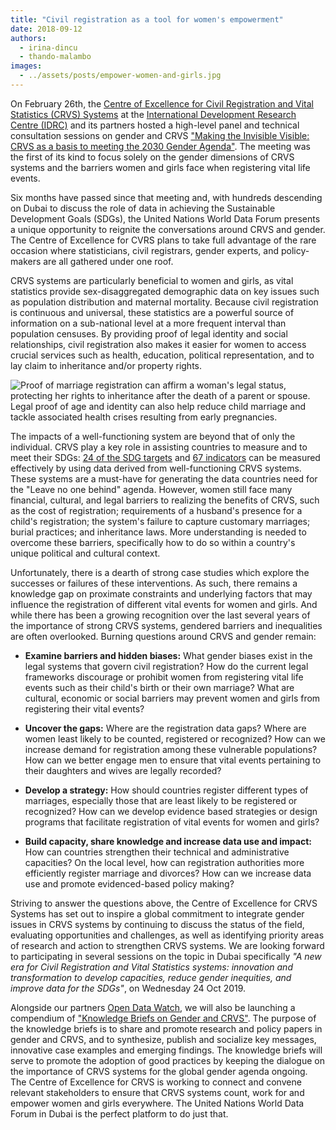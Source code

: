```yaml
---
title: "Civil registration as a tool for women's empowerment"
date: 2018-09-12
authors:
  - irina-dincu
  - thando-malambo
images:
  - ../assets/posts/empower-women-and-girls.jpg
---
```



On February 26th, the [Centre of Excellence for Civil Registration and Vital Statistics (CRVS) Systems](https://crvssystems.ca/) at the [International Development Research Centre (IDRC)](https://www.idrc.ca/) and its partners hosted a high-level panel and technical consultation sessions on gender and CRVS ["Making the Invisible Visible: CRVS as a basis to meeting the 2030 Gender Agenda"](https://crvssystems.ca/sites/default/files/inline-files/IDRC_CRVS_Gender_Report_Final_EN_1.pdf). The meeting was the first of its kind to focus solely on the gender dimensions of CRVS systems and the barriers women and girls face when registering vital life events.

Six months have passed since that meeting and, with hundreds descending on Dubai to discuss the role of data in achieving the Sustainable Development Goals (SDGs), the United Nations World Data Forum presents a unique opportunity to reignite the conversations around CRVS and gender. The Centre of Excellence for CVRS plans to take full advantage of the rare occasion where statisticians, civil registrars, gender experts, and policy-makers are all gathered under one roof.

CRVS systems are particularly beneficial to women and girls, as vital statistics provide sex-disaggregated demographic data on key issues such as population distribution and maternal mortality. Because civil registration is continuous and universal, these statistics are a powerful source of information on a sub-national level at a more frequent interval than population censuses. By providing proof of legal identity and social relationships, civil registration also makes it easier for women to access crucial services such as health, education, political representation, and to lay claim to inheritance and/or property rights.

<Image
  fluid={props.images[0]}
  title="Empower women and girls"
  alt="Proof of marriage registration can affirm a woman's legal status, protecting her rights to inheritance after the death of a parent or spouse. Legal proof of age and identity can also help reduce child marriage and tackle associated health crises resulting from early pregnancies."
/>

The impacts of a well-functioning system are beyond that of only the individual. CRVS play a key role in assisting countries to measure and to meet their SDGs: [24 of the SDG targets](https://unstats.un.org/unsd/demographic/crvs/Global_CRVS_Docs/news/CRVS_and_the_SDGs_2016.pdf) and [67 indicators](http://documents.worldbank.org/curated/en/979321495190619598/pdf/115150-WP-CRVS-for-Monitoring-the-SDGs-web-version-May-18-2017-PUBLIC.pdf) can be measured effectively by using data derived from well-functioning CRVS systems. These systems are a must-have for generating the data countries need for the "Leave no one behind" agenda.
However, women still face many financial, cultural, and legal barriers to realizing the benefits of CRVS, such as the cost of registration; requirements of a husband's presence for a child's registration; the system's failure to capture customary marriages; burial practices; and inheritance laws. More understanding is needed to overcome these barriers, specifically how to do so within a country's unique political and cultural context.

Unfortunately, there is a dearth of strong case studies which explore the successes or failures of these interventions. As such, there remains a knowledge gap on proximate constraints and underlying factors that may influence the registration of different vital events for women and girls.
And while there has been a growing recognition over the last several years of the importance of strong CRVS systems, gendered barriers and inequalities are often overlooked. Burning questions around CRVS and gender remain:

- **Examine barriers and hidden biases:** What gender biases exist in the legal systems that govern civil registration? How do the current legal frameworks discourage or prohibit women from registering vital life events such as their child's birth or their own marriage? What are cultural, economic or social barriers may prevent women and girls from registering their vital events?

- **Uncover the gaps:** Where are the registration data gaps? Where are women least likely to be counted, registered or recognized? How can we increase demand for registration among these vulnerable populations? How can we better engage men to ensure that vital events pertaining to their daughters and wives are legally recorded?
- **Develop a strategy:** How should countries register different types of marriages, especially those that are least likely to be registered or recognized? How can we develop evidence based strategies or design programs that facilitate registration of vital events for women and girls?
- **Build capacity, share knowledge and increase data use and impact:** How can countries strengthen their technical and administrative capacities? On the local level, how can registration authorities more efficiently register marriage and divorces? How can we increase data use and promote evidenced-based policy making?

Striving to answer the questions above, the Centre of Excellence for CRVS Systems has set out to inspire a global commitment to integrate gender issues in CRVS systems by continuing to discuss the status of the field, evaluating opportunities and challenges, as well as identifying priority areas of research and action to strengthen CRVS systems. We are looking forward to participating in several sessions on the topic in Dubai specifically _"A new era for Civil Registration and Vital Statistics systems: innovation and transformation to develop capacities, reduce gender inequities, and improve data for the SDGs"_, on Wednesday 24 Oct 2019.

Alongside our partners [Open Data Watch](https://opendatawatch.com/), we will also be launching a compendium of ["Knowledge Briefs on Gender and CRVS"](https://crvssystems.ca/sites/default/files/inline-files/CRVS_Gender_1.3_Harnessing%20CRVS%20Systems_e_WEB.pdf). The purpose of the knowledge briefs is to share and promote research and policy papers in gender and CRVS, and to synthesize, publish and socialize key messages, innovative case examples and emerging findings. The knowledge briefs will serve to promote the adoption of good practices by keeping the dialogue on the importance of CRVS systems for the global gender agenda ongoing.
The Centre of Excellence for CRVS is working to connect and convene relevant stakeholders to ensure that CRVS systems count, work for and empower women and girls everywhere. The United Nations World Data Forum in Dubai is the perfect platform to do just that.

